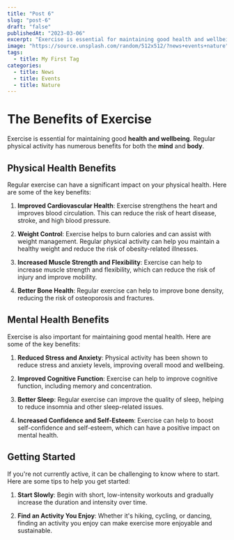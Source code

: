 ```yaml
---
title: "Post 6"
slug: "post-6"
draft: "false"
publishedAt: "2023-03-06"
excerpt: "Exercise is essential for maintaining good health and wellbeing. Regular physical activity has numerous benefits for both the mind and body."
image: "https://source.unsplash.com/random/512x512/?news+events+nature"
tags:
  - title: My First Tag
categories:
  - title: News
  - title: Events
  - title: Nature
---
```


# The Benefits of Exercise

Exercise is essential for maintaining good **health and wellbeing**. Regular physical activity has numerous benefits for both the **mind** and **body**.

## Physical Health Benefits

Regular exercise can have a significant impact on your physical health. Here are some of the key benefits:

1. **Improved Cardiovascular Health**: Exercise strengthens the heart and improves blood circulation. This can reduce the risk of heart disease, stroke, and high blood pressure.

2. **Weight Control**: Exercise helps to burn calories and can assist with weight management. Regular physical activity can help you maintain a healthy weight and reduce the risk of obesity-related illnesses.

3. **Increased Muscle Strength and Flexibility**: Exercise can help to increase muscle strength and flexibility, which can reduce the risk of injury and improve mobility.

4. **Better Bone Health**: Regular exercise can help to improve bone density, reducing the risk of osteoporosis and fractures.

## Mental Health Benefits

Exercise is also important for maintaining good mental health. Here are some of the key benefits:

1. **Reduced Stress and Anxiety**: Physical activity has been shown to reduce stress and anxiety levels, improving overall mood and wellbeing.

2. **Improved Cognitive Function**: Exercise can help to improve cognitive function, including memory and concentration.

3. **Better Sleep**: Regular exercise can improve the quality of sleep, helping to reduce insomnia and other sleep-related issues.

4. **Increased Confidence and Self-Esteem**: Exercise can help to boost self-confidence and self-esteem, which can have a positive impact on mental health.

## Getting Started

If you're not currently active, it can be challenging to know where to start. Here are some tips to help you get started:

1. **Start Slowly**: Begin with short, low-intensity workouts and gradually increase the duration and intensity over time.

2. **Find an Activity You Enjoy**: Whether it's hiking, cycling, or dancing, finding an activity you enjoy can make exercise more enjoyable and sustainable.
